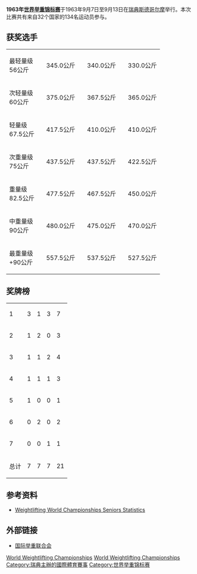 '''1963年[[世界举重锦标赛|世界举重锦标赛]]'''于1963年9月7日至9月13日在[[瑞典|瑞典]][[斯德哥尔摩|斯德哥尔摩]]举行。本次比赛共有来自32个国家的134名运动员参与。

==获奖选手==
{| {{MedalistTable|type=项目|columns=2|width=250}}
|-
|最轻量级<br />56公斤
|{{flagmedalist|[[Aleksey_Vakhonin|Aleksey Vakhonin]]|URS|1955}}||345.0公斤
|{{flagmedalist|[[Hiroshi_Fukuda|Hiroshi Fukuda]]|JPN}}||340.0公斤
|{{flagmedalist|[[Shiro_Ichinoseki|Shiro Ichinoseki]]|JPN}}||330.0公斤
|-
|次轻量级<br />60公斤
|{{flagmedalist|[[Yoshinobu_Miyake|Yoshinobu Miyake]]|JPN}}||375.0公斤
|{{flagmedalist|[[艾萨克·伯杰|艾萨克·伯杰]]|USA}}||367.5公斤
|{{flagmedalist|[[弗尔迪·伊姆赖|弗尔迪·伊姆赖]]|HUN}}||365.0公斤
|-
|轻量级<br />67.5公斤
|{{flagmedalist|[[马里安·杰林斯基|马里安·杰林斯基]]|POL}}||417.5公斤
|{{flagmedalist|[[瓦尔德马·巴沙诺夫斯基|瓦尔德马·巴沙诺夫斯基]]|POL}}||410.0公斤
|{{flagmedalist|[[Vladimir_Kaplunov|Vladimir Kaplunov]]|URS|1955}}||410.0公斤
|-
|次重量级<br />75公斤
|{{flagmedalist|[[Aleksandr_Kurynov|Aleksandr Kurynov]]|URS|1955}}||437.5公斤
|{{flagmedalist|[[Mihály_Huszka|Mihály Huszka]]|HUN}}||437.5公斤
|{{flagmedalist|[[Hans_Zdražila|Hans Zdražila]]|TCH}}||422.5公斤
|-
|重量级<br />82.5公斤
|{{flagmedalist|[[Győző_Veres|Győző Veres]]|HUN}}||477.5公斤
|{{flagmedalist|[[Rudolf_Plyukfelder|Rudolf Plyukfelder]]|URS|1955}}||467.5公斤
|{{flagmedalist|[[托特·盖佐|托特·盖佐]]|HUN}}||450.0公斤
|-
|中重量级<br />90公斤
|{{flagmedalist|[[Louis_Martin_(weightlifter)|Louis Martin]]|GBR}}||480.0公斤
|{{flagmedalist|[[伊雷纽什·帕林斯基|伊雷纽什·帕林斯基]]|POL}}||475.0公斤
|{{flagmedalist|[[Eduard_Brovko|Eduard Brovko]]|URS|1955}}||470.0公斤
|-
|最重量级<br />+90公斤
|{{flagmedalist|[[Yury_Vlasov|Yury Vlasov]]|URS|1955}}||557.5公斤
|{{flagmedalist|[[Norbert_Schemansky|Norbert Schemansky]]|USA}}||537.5公斤
|{{flagmedalist|[[Leonid_Zhabotinsky|Leonid Zhabotinsky]]|URS|1955}}||527.5公斤
|}

==奖牌榜==

{| {{RankedMedalTable|nation-width=200px}}
|-
| 1 ||align=left|{{flagcountry|URS|1955}} || 3 || 1 || 3 || 7
|-
| 2 ||align=left|{{POL}} || 1 || 2 || 0 || 3
|-
| 3 ||align=left|{{HUN}} || 1 || 1 || 2 || 4
|-
| 4 ||align=left|{{JPN}} || 1 || 1 || 1 || 3
|-
| 5 ||align=left|{{GBR2}} || 1 || 0 || 0 || 1
|-
| 6 ||align=left|{{USA}} || 0 || 2 || 0 || 2
|-
| 7 ||align=left|{{TCH}} || 0 || 0 || 1 || 1
|-
!colspan=2| 总计 !! 7 !! 7 !! 7 !! 21  
|}

==参考资料==
*[http://www.iwf.net/doc/statistics/WORLD_CHAMP_SENIOR_001_146.PDF Weightlifting World Championships Seniors Statistics]{{Wayback|url=http://www.iwf.net/doc/statistics/WORLD_CHAMP_SENIOR_001_146.PDF |date=20110527172617 }}

==外部链接==
*[http://www.iwf.net/ 国际举重联合会]{{Wayback|url=http://www.iwf.net/ |date=20101229124401 }}

{{World Weightlifting Championships}}

[[Category:1963年举重|World Weightlifting Championships]]
[[Category:1963年瑞典体育|World Weightlifting Championships]]
[[Category:瑞典主辦的國際體育賽事|Category:瑞典主辦的國際體育賽事]]
[[Category:世界举重锦标赛|Category:世界举重锦标赛]]